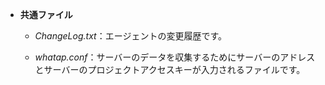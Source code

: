 -   **共通ファイル**

    -   _ChangeLog.txt_：エージェントの変更履歴です。

    -   _whatap.conf_：サーバーのデータを収集するためにサーバーのアドレスとサーバーのプロジェクトアクセスキーが入力されるファイルです。  
